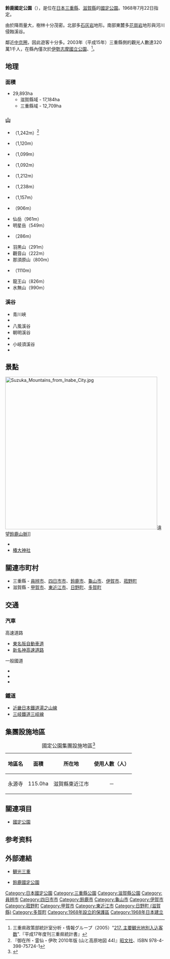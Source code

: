 {{Infobox protected area
| name            = 鈴鹿國定公園
| alt_name        = Suzuka Quasi-National Park<br>{{lang|ja|鈴鹿国定公園}}
| iucn_category   = V
| photo           = Gozaisho03.jpg
| photo_width     = 
| photo_caption   = 御在所岳
| map             = Japan
| map_width       = 250
| location        = {{JPN}}[[三重縣|三重縣]]、[[滋賀縣|滋賀縣]]
| nearest_city    = 
| lat_d           = 34.863
| long_d          = 136.329
| area            = {{convert|29821|ha|km2|sigfig=3}}<ref>{{Cite web |url=https://www.env.go.jp/park/doc/data/quasi/qnp_2.pdf |title=国定公園地種区分別面積 |year=2016 |format=PDF |publisher=[[環境省|環境省]] |accessdate=2016-08-24 |archive-date=2020-12-08 |archive-url=https://web.archive.org/web/20201208084302/https://www.env.go.jp/park/doc/data/quasi/qnp_2.pdf |dead-url=no }}</ref>
| established     = 1968年7月22日
| visitation_num  = 3,749,000人次
| visitation_year = 2018年
| visitation_ref  = <ref>{{Cite web |url=http://www.env.go.jp/park/doc/data/natural/data/naturalpark_6.xls |title=国定公園の利用者数（公園、年次別） |work=関連法令・各種資料 > 自然保護各種データ |publisher=環境省 |access-date=2020-10-18 |archive-date=2020-10-10 |archive-url=https://web.archive.org/web/20201010195002/http://www.env.go.jp/park/doc/data/natural/data/naturalpark_6.xls |dead-url=no }}</ref>
| governing_body  = 三重縣廳、滋賀縣廳
| url             = 
}}
'''鈴鹿國定公園'''（{{jpn|j=鈴鹿国定公園|hg=すずかこくていこうえん|rm=Suzuka Kokutei Kōen}}），是位在[[日本|日本]][[三重縣|三重縣]]、[[滋賀縣|滋賀縣]]的[[國定公園|國定公園]]。1968年7月22日指定。

由於降雨量大，樹林十分茂密。北部多[[石灰岩|石灰岩]]地形。南部東麓多[[花崗岩|花崗岩]]地形與河川侵蝕溪谷。

鄰近[[中京圈|中京圈]]，因此遊客十分多。2003年（平成15年）三重縣側的觀光人數達320萬1千人，在縣內僅次於[[伊勢志摩國立公園|伊勢志摩國立公園]]、{{link-ja|水鄉縣立自然公園|水郷県立自然公園}}<ref>三重県政策部統計室分析・情報グループ（2005）"[http://www.pref.mie.jp/DATABOX/tokeisho/tokei05/217.xls%20 217. 主要観光地別入込客数]{{Dead link}}".『平成17年度刊三重県統計書』</ref>。

==地理==
===面積===
*29,893ha
** 滋賀縣域 - 17,184ha
** 三重縣域 - 12,709ha

===山===
{{colbegin|5}}
* {{link-ja|御池岳|御池岳}}（1,242m）<ref> 『御在所・霊仙・伊吹 2010年版 (山と高原地図 44)』[[昭文社|昭文社]]、ISBN 978-4-398-75724-1</ref>
* {{link-ja|藤原岳|藤原岳}}（1,120m）
* {{link-ja|龍岳 (三重縣、滋賀縣)|竜ヶ岳 (三重県・滋賀県)|龍岳}}（1,099m）
* {{link-ja|釋迦岳 (鈴鹿)|釈迦ヶ岳 (鈴鹿)|釋迦岳}}（1,092m）
* {{link-ja|御在所岳|御在所岳}}（1,212m）
* {{link-ja|雨乞岳|雨乞岳}}（1,238m）
* {{link-ja|鎌岳|鎌ヶ岳}}（1,157m）
* {{link-ja|入道岳|入道ヶ岳}}（906m）
* 仙岳（961m）
* 明星岳（549m）
* {{link-ja|筆捨山|筆捨山}}（286m）
* 羽黑山（291m）
* 觀音山（222m）
* 那須原山（800m）
* {{link-ja|綿向山|綿向山}}（1110m）
* 龍王山（826m）
* 水無山（990m）
{{colend}}

===溪谷===
{{colbegin|7}}
* 青川峽
* {{link-ja|宇賀溪|宇賀渓}}
* 八風溪谷
* 朝明溪谷
* {{link-ja|宮妻峽|宮妻峡}}
* 小岐須溪谷
* {{link-ja|石水溪|石水渓}}
{{colend}}

==景點==
[[File:Suzuka_Mountains_from_Inabe_City.jpg|480px]]遠望[[鈴鹿山脈|鈴鹿山脈]]]]
* {{link-ja|湯之山溫泉 (三重縣)|湯の山温泉 (三重県)|湯之山溫泉}}
* [[椿大神社|椿大神社]]

== 關連市町村 ==
* 三重縣 - [[員辨市|員辨市]]、[[四日市市|四日市市]]、[[鈴鹿市|鈴鹿市]]、[[龜山市|龜山市]]、[[伊賀市|伊賀市]]、[[菰野町|菰野町]]
* 滋賀縣 - [[甲賀市|甲賀市]]、[[東近江市|東近江市]]、[[日野町_(滋賀縣)|日野町]]、[[多賀町|多賀町]]
==交通==
===汽車===
; 高速道路
* [[東名阪自動車道|東名阪自動車道]]
* [[新名神高速道路|新名神高速道路]]

; 一般國道
* {{link-ja|國道306號|国道306号}}
* {{link-ja|國道421號|国道421号}}
* {{link-ja|國道477號|国道477号}}

===鐵道===
* [[近畿日本鐵道|近畿日本鐵道]][[湯之山線|湯之山線]]
* [[三岐鐵道|三岐鐵道]][[三岐線|三岐線]]
== 集團設施地區 ==
{| class="wikitable" style="text-align:left; font-size:95%"
|+ 國定公園集團設施地區<ref>{{Cite web |url=http://www.env.go.jp/park/doc/data/quasi/qnp_7.pdf |title=国定公園集団施設地区 |year=2020 |format=PDF |publisher=環境省 |access-date=2020-10-18 |archive-date=2020-12-08 |archive-url=https://web.archive.org/web/20201208084333/http://www.env.go.jp/park/doc/data/quasi/qnp_7.pdf |dead-url=no }}</ref>
!地區名
!面積
!所在地
!使用人數（人）
|-
|永源寺||115.0ha||滋賀縣東近江市||<div style="text-align: center;">－</div>
|}

== 關連項目 ==
* [[國定公園|國定公園]]

==参考资料==
{{Reflist}}

== 外部連結 ==
{{commonscat|Suzuka Quasi-National Park}}
* {{ja}}[http://www.kankomie.or.jp/sagasu01_shizen/c_parks.html 観光三重] {{Wayback|url=http://www.kankomie.or.jp/sagasu01_shizen/c_parks.html |date=20100612150717 }}
* {{ja}}[http://www.pref.mie.lg.jp/MIDORI/HP/shizen/05790001197.htm 鈴鹿國定公園] {{Wayback|url=http://www.pref.mie.lg.jp/MIDORI/HP/shizen/05790001197.htm |date=20201202041518 }}

{{国定公园列表}}
{{DEFAULTSORT:Suzuka}}

[[Category:日本國定公園|Category:日本國定公園]]
[[Category:三重縣公園|Category:三重縣公園]]
[[Category:滋賀縣公園|Category:滋賀縣公園]]
[[Category:員辨市|Category:員辨市]]
[[Category:四日市市|Category:四日市市]]
[[Category:鈴鹿市|Category:鈴鹿市]]
[[Category:龜山市|Category:龜山市]]
[[Category:伊賀市|Category:伊賀市]]
[[Category:菰野町|Category:菰野町]]
[[Category:甲賀市|Category:甲賀市]]
[[Category:東近江市|Category:東近江市]]
[[Category:日野町_(滋賀縣)|Category:日野町 (滋賀縣)]]
[[Category:多賀町|Category:多賀町]]
[[Category:1968年設立的保護區|Category:1968年設立的保護區]]
[[Category:1968年日本建立|Category:1968年日本建立]]